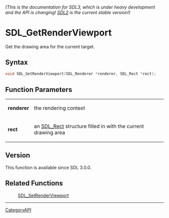 ====== (This is the documentation for SDL3, which is under heavy development and the API is changing! [https://wiki.libsdl.org/ SDL2] is the current stable version!) ======
= SDL_GetRenderViewport =

Get the drawing area for the current target.

== Syntax ==

<syntaxhighlight lang='c'>
void SDL_GetRenderViewport(SDL_Renderer *renderer, SDL_Rect *rect);
</syntaxhighlight>

== Function Parameters ==

{|
|'''renderer'''
|the rendering context
|-
|'''rect'''
|an [[SDL_Rect]] structure filled in with the current drawing area
|}

== Version ==

This function is available since SDL 3.0.0.

== Related Functions ==

:[[SDL_SetRenderViewport]]

----
[[CategoryAPI]]


